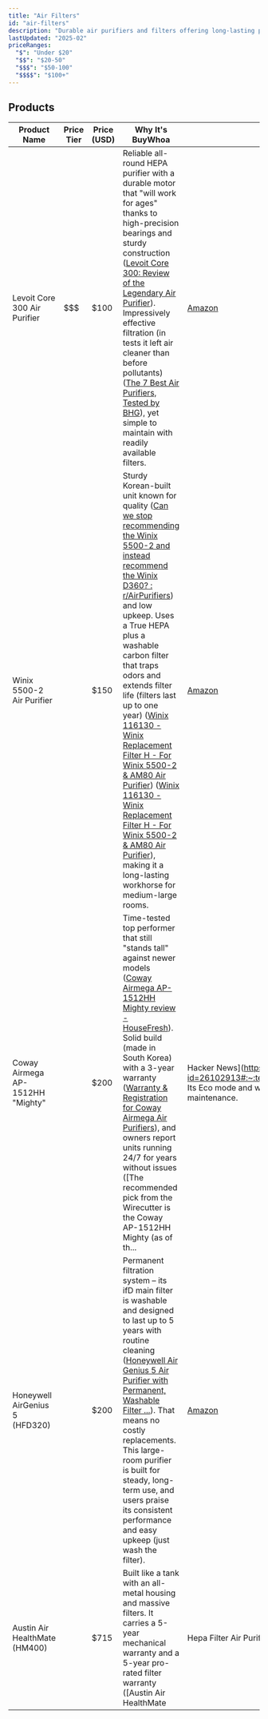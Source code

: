 ```yaml
---
title: "Air Filters"
id: "air-filters"
description: "Durable air purifiers and filters offering long-lasting performance and easy maintenance."
lastUpdated: "2025-02"
priceRanges:
  "$": "Under $20"
  "$$": "$20-50"
  "$$$": "$50-100"
  "$$$$": "$100+"
---
```


## Products

| Product Name | Price Tier | Price (USD) | Why It's BuyWhoa | Link to Buy |
|--------------|------------|-------------|------------------|-------------|
| Levoit Core 300 Air Purifier | $$$ | $100 | Reliable all-round HEPA purifier with a durable motor that "will work for ages" thanks to high-precision bearings and sturdy construction ([Levoit Core 300: Review of the Legendary Air Purifier](https://www.airpurifierfirst.com/review/levoit-core-300/#:~:text=,com%20%2F%20Milan%20Antonic)). Impressively effective filtration (in tests it left air cleaner than before pollutants) ([The 7 Best Air Purifiers, Tested by BHG](https://www.bhg.com/homekeeping/house-cleaning/cleaning-products-tools/best-air-purifiers-cleaner-home/#:~:text=The%20Levoit%20was%20so%20effective,5)), yet simple to maintain with readily available filters. | [Amazon](https://www.amazon.com/dp/B07VVK39F7?tag=buywhoa-20) |
| Winix 5500-2 Air Purifier | $$$$ | $150 | Sturdy Korean-built unit known for quality ([Can we stop recommending the Winix 5500-2 and instead recommend the Winix D360? : r/AirPurifiers](https://www.reddit.com/r/AirPurifiers/comments/w9s3ac/can_we_stop_recommending_the_winix_55002_and/#:~:text=filter%20element,which%20has%20good%20manufacturing%20quality)) and low upkeep. Uses a True HEPA plus a washable carbon filter that traps odors and extends filter life (filters last up to one year) ([Winix 116130 - Winix Replacement Filter H - For Winix 5500-2 & AM80 Air Purifier](https://www.winixamerica.com/product/filter-h-116130/?add-to-cart=183191&bvstate=pg:2/ct:r&srsltid=AfmBOooauDLNu2Y-ECTXxHTkQoPB2mzk-j08YjzcYfOFDz1YY1LTbTMG#:~:text=,Filter%20once%20every%2012%20months)) ([Winix 116130 - Winix Replacement Filter H - For Winix 5500-2 & AM80 Air Purifier](https://www.winixamerica.com/product/filter-h-116130/?add-to-cart=183191&bvstate=pg:2/ct:r&srsltid=AfmBOooauDLNu2Y-ECTXxHTkQoPB2mzk-j08YjzcYfOFDz1YY1LTbTMG#:~:text=dust%2C%20smoke%2C%20pet%20dander%2C%20and,the%20True%20HEPA%20Filter%20life)), making it a long-lasting workhorse for medium-large rooms. | [Amazon](https://www.amazon.com/dp/B01D8DAYII?tag=buywhoa-20) |
| Coway Airmega AP-1512HH "Mighty" | $$$$ | $200 | Time-tested top performer that still "stands tall" against newer models ([Coway Airmega AP-1512HH Mighty review - HouseFresh](https://housefresh.com/coway-airmega-ap-1512hh-review/#:~:text=Coway%20has%20proven%20itself%20time,more%20current%20units%20out%20there)). Solid build (made in South Korea) with a 3-year warranty ([Warranty & Registration for Coway Airmega Air Purifiers](https://cowaymega.ca/pages/back-up-of-warranty-registration-before-02-05-2024?srsltid=AfmBOopjXS3MIu9zB0I5ANiK65CQcs8au-Bd1sI5aDacR0Pi38iI1iep#:~:text=Limited%20Warranty%20,1216L%2C%20160%2C%20150%2C)), and owners report units running 24/7 for years without issues ([The recommended pick from the Wirecutter is the Coway AP-1512HH Mighty (as of th... | Hacker News](https://news.ycombinator.com/item?id=26102913#:~:text=s0rce%20%20%2039%20,next%20%5B%E2%80%93)). Its Eco mode and washable pre-filter further enhance longevity and easy maintenance. | [Amazon](https://www.amazon.com/dp/B01728NLRG?tag=buywhoa-20) |
| Honeywell AirGenius 5 (HFD320) | $$$$ | $200 | Permanent filtration system – its ifD main filter is washable and designed to last up to 5 years with routine cleaning ([Honeywell Air Genius 5 Air Purifier with Permanent, Washable Filter ...](https://www.amazon.com/Honeywell-HFD320-Genius-Purifier-sq-ft/dp/B009P7SVHS#:~:text=Honeywell%20Air%20Genius%205%20Air,Brief%20content)). That means no costly replacements. This large-room purifier is built for steady, long-term use, and users praise its consistent performance and easy upkeep (just wash the filter). | [Amazon](https://www.amazon.com/dp/B009P7SVHS?tag=buywhoa-20) |
| Austin Air HealthMate (HM400) | $$$$ | $715 | Built like a tank with an all-metal housing and massive filters. It carries a 5-year mechanical warranty and a 5-year pro-rated filter warranty ([Austin Air HealthMate | Hepa Filter Air Purifier | Sheffield Pottery](https://www.sheffield-pottery.com/products/austin-air-healthmate-400-replacement-filter-aahm?srsltid=AfmBOoqxltouCDF-IqvgkMdYZMn-RIT9dZTIYv8Jukpl6zwwi2-nZ1m-#:~:text=massive%20HEPA%20super,48%20states%20from%20Sheffield%20Pottery)) – unmatched in the industry. Its industrial-grade HEPA and carbon filtration (15 lbs of carbon) are made to run 24/7 for years, making it a go-to for durability and heavy-duty air cleaning. | [Amazon](https://www.amazon.com/dp/B0007Y830I?tag=buywhoa-20) |